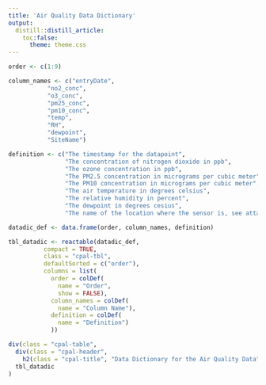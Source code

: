 ---
title: 'Air Quality Data Dictionary'
output:
  distill::distill_article:
    toc:false:
      theme: theme.css
---


```{r, MRT Defitions, echo = FALSE, message=FALSE, warning=FALSE, fig.width=12,fig.height=8, layout="l-body-outset"}
order <- c(1:9)

column_names <- c("entryDate", 
           "no2_conc", 
           "o3_conc", 
           "pm25_conc",
           "pm10_conc",
           "temp",
           "RH",
           "dewpoint",
           "SiteName") 

definition <- c("The timestamp for the datapoint", 
                "The concentration of nitrogen dioxide in ppb",
                "The ozone concentration in ppb",
                "The PM2.5 concentration in micrograms per cubic meter",
                "The PM10 concentration in micrograms per cubic meter",
                "The air temperature in degrees celsius",
                "The relative humidity in percent",
                "The dewpoint in degrees cesius",
                "The name of the location where the sensor is, see attached map for details")

datadic_def <- data.frame(order, column_names, definition)

tbl_datadic <- reactable(datadic_def,
          compact = TRUE,
          class = "cpal-tbl",
          defaultSorted = c("order"),
          columns = list(
            order = colDef(
              name = "Order",
              show = FALSE),
            column_names = colDef(
              name = "Column Name"),
            definition = colDef(
              name = "Definition")
            ))

div(class = "cpal-table",
  div(class = "cpal-header",
    h2(class = "cpal-title", "Data Dictionary for the Air Quality Data")),
  tbl_datadic
)
```
